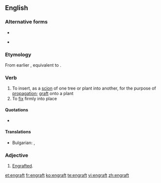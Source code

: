 ==English==

===Alternative forms===
* {{l|en|ingraft}}
* {{l|en|engraff}} {{qualifier|obsolete}}

===Etymology===
From earlier {{term|ingraft}}, equivalent to {{prefix|en|gloss1=in|graft}}.

===Verb===
{{en-verb}}

# To insert, as a [[scion]] of one tree or plant into another, for the purpose of [[propagation]]; [[graft]] onto a plant
# To [[fix]] firmly into place

====Quotations====
* {{seeCites}}

====Translations====
{{trans-top|To insert, as a [[scion]]}}
* Bulgarian: {{t+|bg|присаждам}}, {{t+|bg|ашладисвам}}
{{trans-mid}}

{{trans-bottom}}

===Adjective===
{{en-adj}}

# {{rare}} [[engrafted|Engrafted]].

[[et:engraft]]
[[fr:engraft]]
[[ko:engraft]]
[[te:engraft]]
[[vi:engraft]]
[[zh:engraft]]